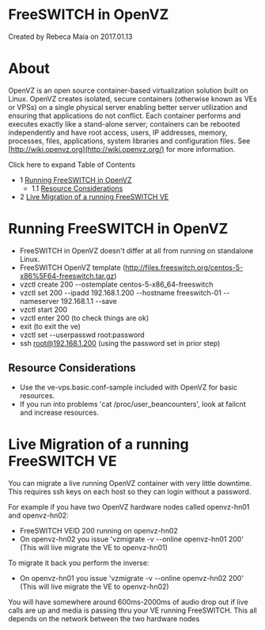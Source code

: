 
# FreeSWITCH in OpenVZ 

 Created by  Rebeca Maia on 2017.01.13

# About

OpenVZ is an open source container-based virtualization solution built on Linux. OpenVZ creates isolated, secure containers (otherwise known as VEs or VPSs) on a single physical server enabling better server utilization and ensuring that applications do not conflict. Each container performs and executes exactly like a stand-alone server; containers can be rebooted independently and have root access, users, IP addresses, memory, processes, files, applications, system libraries and configuration files. See [http://wiki.openvz.org](http://wiki.openvz.org/) for more information.

Click here to expand Table of Contents

* 1 [Running FreeSWITCH in OpenVZ](#-freeswitch--freeswitch-in-openvz-)  
   * 1.1 [Resource Considerations](#resource-considerations)
* 2 [Live Migration of a running FreeSWITCH VE](#live-migration-of-a-running-freeswitch-ve)

# Running FreeSWITCH in OpenVZ

* FreeSWITCH in OpenVZ doesn't differ at all from running on standalone Linux.
* FreeSWITCH OpenVZ template (<http://files.freeswitch.org/centos-5-x86%5F64-freeswitch.tar.gz>)
* vzctl create 200 --ostemplate centos-5-x86\_64-freeswitch
* vzctl set 200 --ipadd 192.168.1.200 --hostname freeswitch-01 --nameserver 192.168.1.1 --save
* vzctl start 200
* vzctl enter 200 (to check things are ok)
* exit (to exit the ve)
* vzctl set --userpasswd root:password
* ssh [root@192.168.1.200](mailto:root@192.168.1.200) (using the password set in prior step)

## Resource Considerations

* Use the ve-vps.basic.conf-sample included with OpenVZ for basic resources.
* If you run into problems 'cat /proc/user\_beancounters', look at failcnt and increase resources.

# Live Migration of a running FreeSWITCH VE

You can migrate a live running OpenVZ container with very little downtime. This requires ssh keys on each host so they can login without a password.

For example if you have two OpenVZ hardware nodes called openvz-hn01 and openvz-hn02:

* FreeSWITCH VEID 200 running on openvz-hn02
* On openvz-hn02 you issue 'vzmigrate -v --online openvz-hn01 200' (This will live migrate the VE to openvz-hn01)

  
To migrate it back you perform the inverse:

* On openvz-hn01 you issue 'vzmigrate -v --online openvz-hn02 200' (This will live migrate the VE to openvz-hn02)

  
You will have somewhere around 600ms-2000ms of audio drop out if live calls are up and media is passing thru your VE running FreeSWITCH. This all depends on the network between the two hardware nodes


